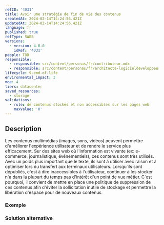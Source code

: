 ```yaml
---
refID: '4031'
title: Avoir une stratégie de fin de vie des contenus
createdAt: 2024-02-14T14:24:56.421Z
updatedAt: 2024-02-14T14:24:56.421Z
language: fr
published: true
refType: RWEB
versions:
  - version: 4.0.0
    idRef: '4031'
people: TBD
responsible:
  - responsible: src/content/personas/fr/contributeur.mdx
  - responsible: src/content/personas/fr/architecte-logicieldeveloppeur.mdx
lifecycle: 9-end-of-life
environmental_impact: 3
moe: 4
tiers: datacenter
saved_resources:
  - storage
validations:
  - rule: de contenus stockés et non accessibles sur les pages web
    maxValue: '0'
---
```


## Description

Les contenus multimédias (images, sons, vidéos) peuvent permettre d'améliorer l'expérience utilisateur et de rendre le service plus efficacement.
Sur des sites web où l'information est vivante (ex: e-commerce, journalistique, événementiels), ces contenus sont très utilisés.
Avec un poids plus important que le texte, ils sont à utiliser avec raison et à optimiser lors du transfert aux terminaux utilisateurs.
Lorsqu'ils sont dépubliés, c'est à dire inaccessibles à l'utilisateur, continuer à les stocker n'a dans la plupart du temps pas d'intérêt d'un point
de vue métier. C'est pourquoi, il convient de mettre en place une politique de suppression de ces contenus afin d'éviter la sollicitation inutile
de stockage et permettre la libération d'espace pour de nouveaux contenus.

### Exemple

### Solution alternative
